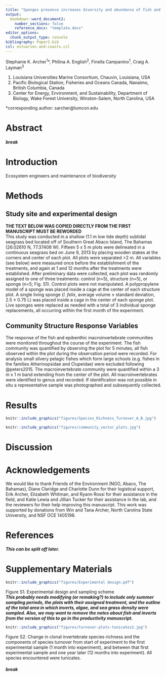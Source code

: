 ```yaml
---
title: "Sponges presence increases diversity and abundance of fish and invertebrates in subtropical seagrass beds"
output: 
  bookdown::word_document2:
    number_sections: false
    reference_docx: "template.docx"
editor_options: 
  chunk_output_type: console
bibliography: Paper2.bib
csl: estuaries-and-coasts.csl
---
```


Stephanie K. Archer^1^*, Philina A. English^2^, Finella Campanino^1^, Craig A. Layman^3^   
  
1. Louisiana Universities Marine Consortium, Chauvin, Louisiana, USA
2. Pacific Biological Station, Fisheries and Oceans Canada, Nanaimo, British Columbia, Canada
3. Center for Energy, Environment, and Sustainability, Department of Biology, Wake Forest University, Winston-Salem, North Carolina, USA
  
*corresponding author: sarcher@lumcon.edu  

# Abstract  


##### break  

# Introduction  
Ecosystem engineers and maintenance of biodiversity

# Methods  

## Study site and experimental design  
**THE TEXT BELOW WAS COPIED DIRECTLY FROM THE FIRST MANUSCRIPT MUST BE REWORDED**  
This study was conducted in a shallow (1.1 m low tide depth) subtidal seagrass bed located off of Southern Great Abaco Island, The Bahamas (26.02610 N, 77.37408 W). 
Fifteen 5 x 5 m plots were delineated in a continuous seagrass bed on June 9, 2013 by placing wooden stakes at the corners and center of each plot. 
All plots were separated >2 m. All variables (see below) were measured once before the establishment of the treatments, and again at 1 and 12 months after the treatments were established. 
After preliminary data were collected, each plot was randomly assigned to one of three treatments: control (n=5), structure (n=5), or sponge (n=5; Fig. S1). 
Control plots were not manipulated.
A polypropylene model of a sponge was placed inside a cage at the center of each structure plot.
A single living sponge (*I. felix*, average volume ± standard deviation, 2.5 ± 0.75 L) was placed inside a cage in the center of each sponge plot.
Live sponges were replaced as needed with a total of 3 individual sponge replacements, all occurring within the first month of the experiment.\par 

## Community Structure Response Variables  
The response of the fish and epibenthic macroinvertebrate communities were monitored throughout the course of the experiment. 
The fish community was quantified by observing the plot for 5 minutes, all fish observed within the plot during the observation period were recorded. 
For analysis small silvery pelagic fishes which form large schools (e.g. fishes in the families Atherinopsidae and Clupeidae) were excluded following @peters2015. 
The macroinvertebrate community were quantified within a 3 m x 1 m band extending from the center of the plot. 
All macroinvertebrates were identified to genus and recorded. 
If identification was not possible in situ a representative sample was photographed and subsequently collected.\par 

# Results  


\newpage

```r

knitr::include_graphics("figures/Species_Richness_Turnover_A_B.jpg")
```

\newpage

```r

knitr::include_graphics("figures/community_vector_plots.jpg")
```

\newpage

# Discussion  



# Acknowledgements  
We would like to thank Friends of the Environment (NGO, Abaco, The Bahamas), Diane Claridge and Charlotte Dunn for their logistical support, Erik Archer, Elizabeth Whitman, and Ryann Rossi for their assistance in the field, and Katie Lewia and Jillian Tucker for their assistance in the lab, and the reviewers for their help improving this manuscript. This work was supported by donations from Win and Tana Archer, North Carolina State University, and NSF OCE 1405198.\par

  
# References  
<div id="refs"></div>  

\newpage

***This can be split off later.***

# Supplementary Materials 

```r
knitr::include_graphics("figures/Experimental design.pdf")

```
  
Figure S1. Experimental design and sampling scheme  
***This probably needs modifying (or remaking?) to include only summer sampling periods, the plots with their assigned treatment, and the outline of the total area in which inverts, algae, and sea grass density were sampled. Also, we may want to remove the notes about fish and inverts from the version of this to go in the productivity manuscript.***

```r

knitr::include_graphics("figures/turnover-plots-tunicates2.jpg")
```

Figure S2. Change in clonal invertebrate species richness and the components of species turnover from start of experiment to the first experimental sample (1 month into experiment), and between that first experimental sample and one year later (12 months into experiment). All species encountered were tunicates.   

##### break  